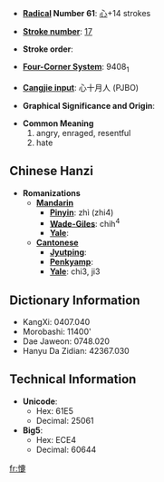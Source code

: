 * '''[[Wiktionary:Chinese radical index| Radical]] Number 61''': [[Wiktionary:Chinese radical index 心|心]]+14 strokes

* '''[[Wiktionary:Chinese total strokes index|Stroke number]]''': [[Wiktionary:Chinese total strokes index 17|17]]

* '''Stroke order''': 

* '''[[Wiktionary:Chinese four corner index|Four-Corner System]]''': 9408<sub>1</sub>

* '''[[Wiktionary:Chinese Cangjie index|Cangjie input]]''': 心十月人 (PJBO)

* '''Graphical Significance and Origin''': 

* '''Common Meaning'''
*#angry, enraged, resentful
*# hate

== Chinese Hanzi ==

* '''Romanizations'''
** '''[[Mandarin]]'''
*** '''[[Pinyin]]''': zhì (zhi4)
*** '''[[Wade-Giles]]''': chih<sup>4</sup>
*** '''[[Yale]]''': 
** '''[[Cantonese]]'''
*** '''[[Jyutping]]''':
*** '''[[Penkyamp]]''': 
*** '''[[Yale]]''': chi3, ji3

== Dictionary Information ==

* KangXi: 0407.040
* Morobashi: 11400'
* Dae Jaweon: 0748.020
* Hanyu Da Zidian: 42367.030

== Technical Information ==

* '''Unicode''':
** Hex: 61E5
** Decimal: 25061
* '''Big5''':
** Hex: ECE4
** Decimal: 60644

[[fr:懥]]